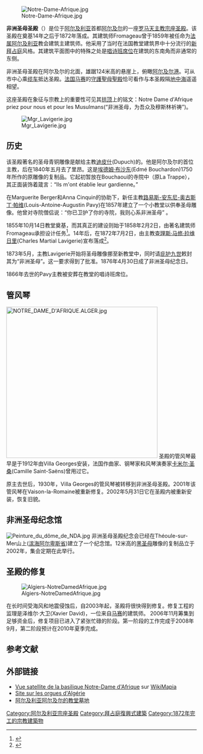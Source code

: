 [[File:Notre-Dame-Afrique.jpg|thumb]]

'''非洲圣母圣殿'''（{{lang-fr|Notre Dame d'Afrique}}）是位于[[阿尔及利亚|阿尔及利亚]]首都[[阿尔及尔|阿尔及尔]]的一座[[罗马天主教|罗马天主教]][[宗座圣殿|宗座圣殿]]。该圣殿在奠基14年之后于1872年落成。其建筑师Fromageau曾于1859年被任命为[[法属阿尔及利亚|法属阿尔及利亚]]教会建筑主建筑师。他采用了当时在法国教堂建筑界中十分流行的[[新拜占庭式建筑|新拜占庭]]风格。其建筑平面图中的特殊之处是[[唱诗班席位|唱诗班席位]]在建筑的东南角而非通常的东侧。

非洲圣母圣殿在阿尔及尔的北面，雄踞124米高的悬崖上，俯瞰[[阿尔及尔港|阿尔及尔港]]。可从市中心乘[[缆车|缆车]]抵达圣殿。[[法国|法国]][[马赛|马赛]]的[[守護聖母聖殿|守護聖母聖殿]]恰可看作与本圣殿隔[[地中海|地中海]]遥遥相望。

这座圣殿在象征与宗教上的重要性可见其[[拱顶|拱顶]]上的铭文：Notre Dame d'Afrique priez pour nous et pour les Musulmans(“非洲圣母，为吾众及穆斯林祈祷”)。

[[File:Mgr_Lavigerie.jpg|thumb]]

== 历史 ==
该圣殿著名的圣母青铜雕像是献给主教[[迪皮什|迪皮什]](Dupuch)的。他是阿尔及尔的首位主教，后在1840年五月去了里昂。这是[[埃德姆·布沙东|埃德姆·布沙东]](Edmé Bouchardon)1750年所作的原雕像的复制品。它起初暂放在Bouchaoui的寺院中（原La Trappe），其正面装饰着箴言：“Ils m'ont établie leur gardienne。”

在Marguerite Berger和Anna Cinquin的协助下，新任主教[[路易斯-安东尼-奥古斯丁·帕维|路易斯-安东尼-奥古斯丁·帕维]](Louis-Antoine-Augustin Pavy)在1857年建立了一个小教堂以供奉圣母雕像。他曾对寺院僧侣说：“你已卫护了你的寺院，我则心系非洲圣母” 。

1855年10月14日教堂奠基，而其真正的建设则始于1858年2月2日，由著名建筑师Fromageau承担设计任务<ref name="WDL2">{{cite web |url = http://www.wdl.org/zh/item/8767 |title = 从非洲圣母圣殿的外侧俯瞰阿尔及尔 |website = [[World_Digital_Library|World Digital Library]] |date = 1899 |accessdate = 2013-09-25 }}</ref>。14年后，在1872年7月2日，由主教[[查理斯·马修·拉维日里|查理斯·马修·拉维日里]](Charles Martial Lavigerie)宣布落成<ref name="WDL">{{cite web |url = http://www.wdl.org/zh/item/8766/ |title = 阿尔及利亚阿尔及尔的非洲圣母圣殿和加尔默罗女修会 |website = [[World_Digital_Library|World Digital Library]] |date = 1899 |accessdate = 2013-09-25 }}</ref>。

1873年5月，主教Lavigerie开始将圣母雕像挪至新教堂中，同时请[[庇护九世|庇护九世]]敕封其为“非洲圣母”。这一要求得到了批准。1876年4月30日成了非洲圣母纪念日。

1866年去世的Pavy主教被安葬在教堂的唱诗班席位。

== 管风琴 ==
[[File:NOTRE_DAME_D'AFRIQUE.ALGER.jpg|400px]]
圣殿的管风琴最早是于1912年由Villa Georges安装，法国作曲家、钢琴家和风琴演奏家[[卡米尔·圣桑|卡米尔·圣桑]](Camille Saint-Saëns)曾用过它。

原主去世后，1930年，Villa Georges的管风琴被转移到非洲圣母圣殿。2001年该管风琴在Vaison-la-Romaine被重新修复。2002年5月31日它在圣殿内被重新安装，恢复旧貌。

== 非洲圣母纪念馆 ==
[[File:Peinture_du_dôme_de_NDA.jpg|thumb]]
非洲圣母圣殿纪念会已经在Théoule-sur-Mer山上([[滨海阿尔卑斯省|滨海阿尔卑斯省]])建立了一个纪念馆。12米高的[[黑圣母|黑圣母]]雕像的复制品立于2002年，集会定期在此举行。

== 圣殿的修复 ==
[[File:Algiers-NotreDamedAfrique.jpg|thumb]]

在长时间受海风和地震侵蚀后，自2003年起，圣殿将很快得到修复。修复工程的监理是泽维尔·大卫(Xavier David)，一位来自[[马赛|马赛]]的建筑师。
2006年11月筹集到足够资金后，修复项目已进入了紧张忙碌的阶段。第一阶段的工作完成于2008年9月，第二阶段预计在2010年夏季完成。

== 参考文献 ==
{{reflist}}

== 外部链接 ==
{{Commons category|非洲圣母圣殿}}
* [http://www.wikimapia.org/#y=36801014&x=3042597&z=18&l=0&m=a Vue satellite de la basilique Notre-Dame d'Afrique] {{Wayback|url=http://www.wikimapia.org/#y=36801014&x=3042597&z=18&l=0&m=a |date=20181225091439 }} sur [[WikiMapia|WikiMapia]]
* [https://web.archive.org/web/20081112234009/http://orgue.algerie.free.fr/ Site sur les orgues d'Algérie]
* [http://www.wdl.org/zh/item/8761/ 阿尔及利亚阿尔及尔的教堂墓地]
[[Category:阿尔及利亚宗座圣殿|Category:阿尔及利亚宗座圣殿]]
[[Category:拜占庭復興式建築|Category:拜占庭復興式建築]]
[[Category:1872年完工的宗教建築物|Category:1872年完工的宗教建築物]]